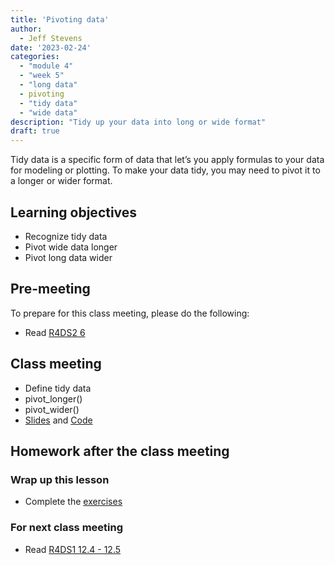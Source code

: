 ```yaml
---
title: 'Pivoting data'
author:
  - Jeff Stevens
date: '2023-02-24'
categories: 
  - "module 4"
  - "week 5"
  - "long data"
  - pivoting
  - "tidy data"
  - "wide data"
description: "Tidy up your data into long or wide format"
draft: true
---
```


Tidy data is a specific form of data that let's you apply formulas to your data for modeling or plotting. To make your data tidy, you may need to pivot it to a longer or wider format.

## Learning objectives

* Recognize tidy data
* Pivot wide data longer
* Pivot long data wider

## Pre-meeting

To prepare for this class meeting, please do the following:

* Read [R4DS2 6](https://r4ds.hadley.nz/data-tidy.html){target='_blank'}

## Class meeting

* Define tidy data
* pivot_longer()
* pivot_wider()
* [Slides](../../slides/15_pivoting.qmd){target="_blank"} and [Code](../../code/15_pivoting.html){target="_blank"}

## Homework after the class meeting
### Wrap up this lesson

* Complete the [exercises](https://its-ianr-shiny.unl.edu/users/jstevens5/dpavir2025/15_pivoting/){target='_blank'}

### For next class meeting

* Read [R4DS1 12.4 - 12.5](https://r4ds.had.co.nz/tidy-data.html#separating-and-uniting){target='_blank'}
